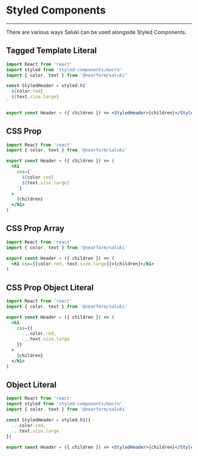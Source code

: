 <!-- Uncomment the JS & JSX below to test the examples shown -->

<!--
  TaggedTemplateLiteral,
  CSSProp,
  CSSPropArray,
  CSSPropObjectLiteral,
  ObjectLiteral
} from './styled-components'
-->

# Styled Components

---

There are various ways Saluki can be used alongside Styled Components.

## Tagged Template Literal

<!-- <TaggedTemplateLiteral>Hello</TaggedTemplateLiteral> -->

```jsx
import React from 'react'
import styled from 'styled-components/macro'
import { color, text } from '@nearform/saluki'

const StyledHeader = styled.h1`
  ${color.red}
  ${text.size.large}
`

export const Header = ({ children }) => <StyledHeader>{children}</StyledHeader>
```

## CSS Prop

<!-- <CSSProp>Hello</CSSProp> -->

```jsx
import React from 'react'
import { color, text } from '@nearform/saluki'

export const Header = ({ children }) => (
  <h1
    css={`
      ${color.red}
      ${text.size.large}
    `}
  >
    {children}
  </h1>
)
```

## CSS Prop Array

<!-- <CSSPropArray>Hello</CSSPropArray> -->

```jsx
import React from 'react'
import { color, text } from '@nearform/saluki'

export const Header = ({ children }) => (
  <h1 css={[color.red, text.size.large]}>{children}</h1>
)
```

## CSS Prop Object Literal

<!-- <CSSPropObjectLiteral>Hello</CSSPropObjectLiteral> -->

```jsx
import React from 'react'
import { color, text } from '@nearform/saluki'

export const Header = ({ children }) => (
  <h1
    css={{
      ...color.red,
      ...text.size.large
    }}
  >
    {children}
  </h1>
)
```

## Object Literal

<!-- <ObjectLiteral>Hello</ObjectLiteral> -->

```jsx
import React from 'react'
import styled from 'styled-components/macro'
import { color, text } from '@nearform/saluki'

const StyledHeader = styled.h1({
  ...color.red,
  ...text.size.large
})

export const Header = ({ children }) => <StyledHeader>{children}</StyledHeader>
```
